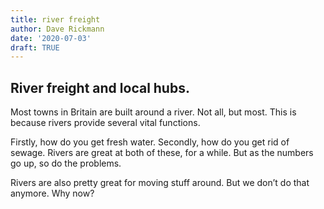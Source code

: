 ```yaml
---
title: river freight
author: Dave Rickmann
date: '2020-07-03'
draft: TRUE
---
```


## River freight and local hubs.

Most towns in Britain are built around a river. Not all, but most.
This is because rivers provide several vital functions. 

Firstly, how do you get fresh water.
Secondly, how do you get rid of sewage.
Rivers are great at both of these, for a while. But as the numbers go up, so do the problems.

Rivers are also pretty great for moving stuff around.
But we don't do that anymore. Why now?

